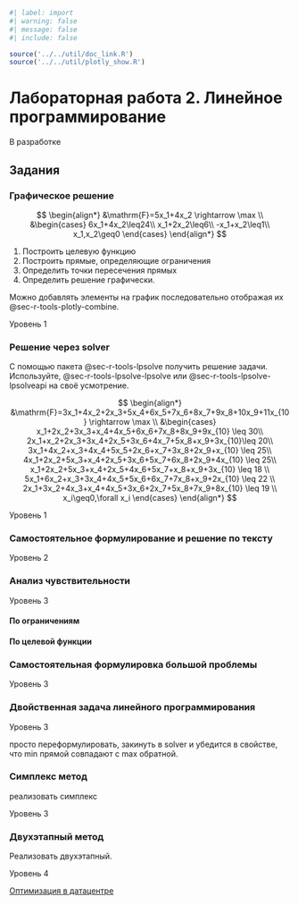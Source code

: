 ```r
#| label: import
#| warning: false
#| message: false
#| include: false 

source('../../util/doc_link.R')
source('../../util/plotly_show.R')
```

# Лабораторная работа 2. Линейное программирование {#sec-lab2}

::: {.callout-important title="Состояние разработки"}
В разработке
:::

## Задания

### Графическое решение

$$
\begin{align*}
&\mathrm{F}=5x_1+4x_2 \rightarrow \max \\
&\begin{cases}
6x_1+4x_2\leq24\\
x_1+2x_2\leq6\\
-x_1+x_2\leq1\\
x_1,x_2\geq0
\end{cases}
\end{align*}
$$

1.  Построить целевую функцию
2.  Построить прямые, определяющие ограничения
3.  Определить точки пересечения прямых
4.  Определить решение графически.

::: callout-tip
Можно добавлять элементы на график последовательно отображая их @sec-r-tools-plotly-combine.
:::

::: {.callout-note appearance="minimal"}
Уровень 1
:::

### Решение через solver

С помощью пакета @sec-r-tools-lpsolve получить решение задачи. Используйте, @sec-r-tools-lpsolve-lpsolve или @sec-r-tools-lpsolve-lpsolveapi на своё усмотрение.

$$
\begin{align*}
&\mathrm{F}=3x_1+4x_2+2x_3+5x_4+6x_5+7x_6+8x_7+9x_8+10x_9+11x_{10} \rightarrow \max \\
&\begin{cases}
x_1+2x_2+3x_3+x_4+4x_5+6x_6+7x_8+8x_9+9x_{10} \leq 30\\
2x_1+x_2+2x_3+3x_4+2x_5+3x_6+4x_7+5x_8+x_9+3x_{10}\leq 20\\
3x_1+4x_2+x_3+4x_4+5x_5+2x_6+x_7+3x_8+2x_9+x_{10} \leq 25\\
4x_1+2x_2+5x_3+x_4+2x_5+3x_6+5x_7+6x_8+2x_9+4x_{10} \leq 25\\
x_1+2x_2+5x_3+x_4+2x_5+4x_6+5x_7+x_8+x_9+3x_{10} \leq 18 \\
5x_1+6x_2+x_3+3x_4+4x_5+5x_6+6x_7+7x_8+x_9+2x_{10} \leq 22 \\
2x_1+3x_2+4x_3+x_4+4x_5+3x_6+2x_7+5x_8+7x_9+8x_{10} \leq 19 \\
x_i\geq0,\forall x_i
\end{cases}
\end{align*}
$$

::: {.callout-note appearance="minimal"}
Уровень 1
:::

### Самостоятельное формулирование и решение по тексту

::: {.callout-note appearance="minimal"}
Уровень 2
:::

### Анализ чувствительности

::: {.callout-note appearance="minimal"}
Уровень 3
:::

#### По ограничениям

#### По целевой функции

### Самостоятельная формулировка большой проблемы

::: {.callout-note appearance="minimal"}
Уровень 3
:::

### Двойственная задача линейного программирования

::: {.callout-note appearance="minimal"}
Уровень 3
:::

просто переформулировать, закинуть в solver и убедится в свойстве, что min прямой совпадают с max обратной.

### Симплекс метод

реализовать симплекс

::: {.callout-note appearance="minimal"}
Уровень 3
:::

### Двухэтапный метод

Реализовать двухэтапный.

::: {.callout-note appearance="minimal"}
Уровень 4
:::

[Оптимизация в датацентре](https://medium.com/@quachmaiboi/optimizing-data-center-operation-part-1-8c21cf4f9378)
